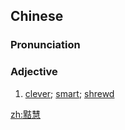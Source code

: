 ==Chinese==
{{zh-forms}}

===Pronunciation===
{{zh-pron
|m=xiáhuì
|cat=a
}}

===Adjective===
{{zh-adj}}

# [[clever]]; [[smart]]; [[shrewd]]

[[zh:黠慧]]